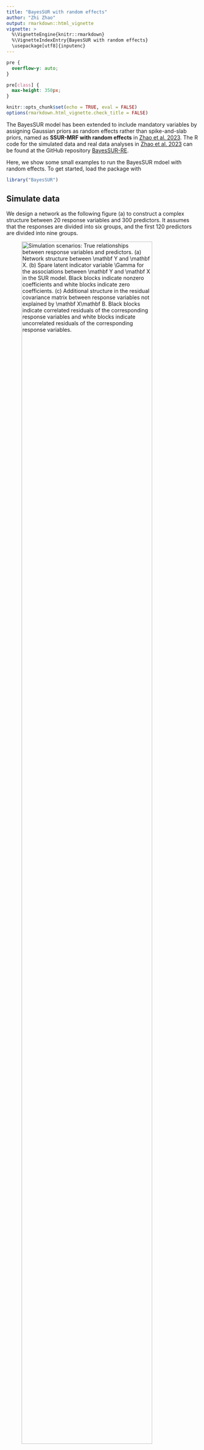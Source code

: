 ```yaml
---
title: "BayesSUR with random effects"
author: "Zhi Zhao"
output: rmarkdown::html_vignette
vignette: >
  %\VignetteEngine{knitr::rmarkdown}
  %\VignetteIndexEntry{BayesSUR with random effects}
  \usepackage[utf8]{inputenc}
---
```


```css
pre {
  overflow-y: auto;
}

pre[class] {
  max-height: 350px;
}
```

```r
knitr::opts_chunk$set(echo = TRUE, eval = FALSE)
options(rmarkdown.html_vignette.check_title = FALSE)
```

The BayesSUR model has been extended to include mandatory variables by assigning Gaussian priors as random effects rather than spike-and-slab priors, named as **SSUR-MRF with random effects** in [Zhao et al. 2023](https://doi.org/10.1093/jrsssc/qlad102). 
The R code for the simulated data and real data analyses in [Zhao et al. 2023](https://doi.org/10.48550/arXiv.2101.05899) can be found at the GitHub repository [BayesSUR-RE](https://github.com/zhizuio/BayesSUR-RE). 

Here, we show some small examples to run the BayesSUR mdoel with random effects. 
To get started, load the package with

```r
library("BayesSUR")
```

## Simulate data

We design a network as the following figure (a) to construct a complex structure between $20$ response variables and $300$ predictors. 
It assumes that the responses are divided into six groups, and the first $120$ predictors are divided into nine groups.

![<font size="2">_Simulation scenarios: True relationships between response variables and predictors. (a) Network structure between $\mathbf Y$ and $\mathbf X$. (b) Spare latent indicator variable $\Gamma$ for the associations between $\mathbf Y$ and $\mathbf X$ in the SUR model. Black blocks indicate nonzero coefficients and white blocks indicate zero coefficients. (c) Additional structure in the residual covariance matrix between response variables not explained by $\mathbf X\mathbf B$. Black blocks indicate correlated residuals of the corresponding response variables and white blocks indicate uncorrelated residuals of the corresponding response variables._</font>](../man/figures/figure2.png){width=90%}

<br>

Load the simulation function `sim.ssur()` as follows.

```r
library("gRbase")
sim.ssur <- function(n, s, p, t0 = 0, seed = 123, mv = TRUE, 
                     t.df = Inf, random.intercept = 0, intercept = TRUE) {
  # set seed to fix coefficients
  set.seed(7193)
  sd_b <- 1
  mu_b <- 1
  b <- matrix(rnorm((p + ifelse(t0 == 0, 1, 0)) * s, mu_b, sd_b), p + ifelse(t0 == 0, 1, 0), s)

  # design groups and pathways of Gamma matrix
  gamma <- matrix(FALSE, p + ifelse(t0 == 0, 1, 0), s)
  if (t0 == 0) gamma[1, ] <- TRUE
  gamma[2:6 - ifelse(t0 == 0, 0, 1), 1:5] <- TRUE
  gamma[11:21 - ifelse(t0 == 0, 0, 1), 6:12] <- TRUE
  gamma[31:51 - ifelse(t0 == 0, 0, 1), 1:5] <- TRUE
  gamma[31:51 - ifelse(t0 == 0, 0, 1), 13:15] <- TRUE
  gamma[52:61 - ifelse(t0 == 0, 0, 1), 1:12] <- TRUE
  gamma[71:91 - ifelse(t0 == 0, 0, 1), 6:15] <- TRUE
  gamma[111:121 - ifelse(t0 == 0, 0, 1), 1:15] <- TRUE
  gamma[122 - ifelse(t0 == 0, 0, 1), 16:18] <- TRUE
  gamma[123 - ifelse(t0 == 0, 0, 1), 19] <- TRUE
  gamma[124 - ifelse(t0 == 0, 0, 1), 20] <- TRUE

  G_kron <- matrix(0, s * p, s * p)
  G_m <- bdiag(matrix(1, ncol = 5, nrow = 5), 
               matrix(1, ncol = 7, nrow = 7), 
               matrix(1, ncol = 8, nrow = 8))
  G_p <- bdiag(matrix(1, ncol = 5, nrow = 5), diag(3), 
               matrix(1, ncol = 11, nrow = 11), diag(9), 
               matrix(1, ncol = 21, nrow = 21), 
               matrix(1, ncol = 10, nrow = 10), diag(9), 
               matrix(1, ncol = 21, nrow = 21), diag(19), 
               matrix(1, ncol = 11, nrow = 11), diag(181))
  G_kron <- kronecker(G_m, G_p)

  combn11 <- combn(rep((1:5 - 1) * p, each = length(1:5)) + 
                     rep(1:5, times = length(1:5)), 2)
  combn12 <- combn(rep((1:5 - 1) * p, each = length(30:60)) + 
                     rep(30:60, times = length(1:5)), 2)
  combn13 <- combn(rep((1:5 - 1) * p, each = length(110:120)) + 
                     rep(110:120, times = length(1:5)), 2)
  combn21 <- combn(rep((6:12 - 1) * p, each = length(10:20)) + 
                     rep(10:20, times = length(6:12)), 2)
  combn22 <- combn(rep((6:12 - 1) * p, each = length(51:60)) + 
                     rep(51:60, times = length(6:12)), 2)
  combn23 <- combn(rep((6:12 - 1) * p, each = length(70:90)) + 
                     rep(70:90, times = length(6:12)), 2)
  combn24 <- combn(rep((6:12 - 1) * p, each = length(110:120)) + 
                     rep(110:120, times = length(6:12)), 2)
  combn31 <- combn(rep((13:15 - 1) * p, each = length(30:50)) + 
                     rep(30:50, times = length(13:15)), 2)
  combn32 <- combn(rep((13:15 - 1) * p, each = length(70:90)) + 
                     rep(70:90, times = length(13:15)), 2)
  combn33 <- combn(rep((13:15 - 1) * p, each = length(110:120)) + 
                     rep(110:120, times = length(13:15)), 2)
  combn4 <- combn(rep((16:18 - 1) * p, each = length(121)) + 
                    rep(121, times = length(16:18)), 2)
  combn5 <- matrix(rep((19 - 1) * p, each = length(122)) + 
                     rep(122, times = length(19)), nrow = 1, ncol = 2)
  combn6 <- matrix(rep((20 - 1) * p, each = length(123)) + 
                     rep(123, times = length(20)), nrow = 1, ncol = 2)

  combnAll <- rbind(t(combn11), t(combn12), t(combn13), 
                    t(combn21), t(combn22), t(combn23), t(combn24), 
                    t(combn31), t(combn32), t(combn33), 
                    t(combn4), combn5, combn6)

  set.seed(seed + 7284)
  sd_x <- 1
  x <- matrix(rnorm(n * p, 0, sd_x), n, p)

  if (t0 == 0 & intercept) x <- cbind(rep(1, n), x)
  if (!intercept) {
    gamma <- gamma[-1, ]
    b <- b[-1, ]
  }
  xb <- matrix(NA, n, s)
  if (mv) {
    for (i in 1:s) {
      if (sum(gamma[, i]) >= 1) {
        if (sum(gamma[, i]) == 1) {
          xb[, i] <- x[, gamma[, i]] * b[gamma[, i], i]
        } else {
          xb[, i] <- x[, gamma[, i]] %*% b[gamma[, i], i]
        }
      } else {
        xb[, i] <- sapply(1:s, function(i) rep(1, n) * b[1, i])
      }
    }
  } else {
    if (sum(gamma) >= 1) {
      xb <- x[, gamma] %*% b[gamma, ]
    } else {
      xb <- sapply(1:s, function(i) rep(1, n) * b[1, i])
    }
  }

  corr_param <- 0.9
  M <- matrix(corr_param, s, s)
  diag(M) <- rep(1, s)

  ## wanna make it decomposable
  Prime <- list(c(1:(s * .4), (s * .8):s), 
                c((s * .4):(s * .6)), 
                c((s * .65):(s * .75)), 
                c((s * .8):s))
  G <- matrix(0, s, s)
  for (i in 1:length(Prime)) {
    G[Prime[[i]], Prime[[i]]] <- 1
  }

  # check
  dimnames(G) <- list(1:s, 1:s)
  length(gRbase::mcsMAT(G - diag(s))) > 0

  var <- solve(BDgraph::rgwish(n = 1, adj = G, b = 3, D = M))

  # change seeds to add randomness on error
  set.seed(seed + 8493)
  sd_err <- 0.5
  if (is.infinite(t.df)) {
    err <- matrix(rnorm(n * s, 0, sd_err), n, s) %*% chol(as.matrix(var))
  } else {
    err <- matrix(rt(n * s, t.df), n, s) %*% chol(as.matrix(var))
  }

  if (t0 == 0) {
    b.re <- NA
    z <- NA
    y <- xb + err
    if (random.intercept != 0) {
      y <- y + matrix(rnorm(n * s, 0, sqrt(random.intercept)), n, s)
    }

    z <- sample(1:4, n, replace = T, prob = rep(1 / 4, 4))

    return(list(y = y, x = x, b = b, gamma = gamma, z = model.matrix(~ factor(z) + 0)[, ], 
                b.re = b.re, Gy = G, mrfG = combnAll))
  } else {
    # add random effects
    z <- t(rmultinom(n, size = 1, prob = c(.1, .2, .3, .4)))
    z <- sample(1:t0, n, replace = T, prob = rep(1 / t0, t0))
    set.seed(1683)
    b.re <- rnorm(t0, 0, 2)
    y <- matrix(b.re[z], nrow = n, ncol = s) + xb + err

    return(list(
      y = y, x = x, b = b, gamma = gamma, z = model.matrix(~ factor(z) + 0)[, ],
      b.re = b.re, Gy = G, mrfG = combnAll
    ))
  }
}
```

To simulate data with sample size $n=250$, responsible variables $s=20$ and covariates $p=300$, we can specify the corresponding parameters in the function `sim.ssur()` as follows.

```r
library("Matrix")
n <- 250
s <- 20
p <- 300
sim1 <- sim.ssur(n, s, p, seed = 1)
```

To simulate data from $4$ individual groups with group indicator variables following the defaul multinomial distribution $multinomial(0.1,0.2,0.3,0.4)$, we can simply add the argument `t0 = 4` in the function `sim.ssur()` as follows.

```r
t0 <- 4
sim2 <- sim.ssur(n, s, p, t0, seed = 1) # learning data
sim2.val <- sim.ssur(n, s, p, t0, seed=101) # validation data
```

## Run BayesSUR model with random effects

According to the guideline of prior specification in [Zhao et al. 2023](https://doi.org/10.1093/jrsssc/qlad102), we first set the following parameters `hyperpar` and then running the BayesSUR model with random effects via `betaPrior = "reGroup"` (default `betaPrior = "independent"` with spike-and-slab priors for all coefficients). 
**For illustration, we run a short MCMC** with `nIter = 300` and `burnin = 100`. 
Note that here the graph used for the Markov random field prior is the true graph from the returned object of the simulation `sim2$mrfG`.

```r
hyperpar <- list(mrf_d = -2, mrf_e = 1.6, a_w0 = 100, b_w0 = 500, a_w = 15, b_w = 60)
set.seed(1038)
fit2 <- BayesSUR(
  data = cbind(sim2$y, sim2$z, sim2$x),
  Y = 1:s, 
  X_0 = s + 1:t0, 
  X = s + t0 + 1:p,
  outFilePath = "sim2_mrf_re",
  hyperpar = hyperpar,
  gammaInit = "0",
  betaPrior = "reGroup",
  nIter = 300, burnin = 100,
  covariancePrior = "HIW",
  standardize = F,
  standardize.response = F,
  gammaPrior = "MRF",
  mrfG = sim2$mrfG,
  output_CPO = T
)
```
```
## BayesSUR -- Bayesian Seemingly Unrelated Regression Modelling
## Reading input files ... ... successfull!
## Clearing and initialising output files
## Initialising the (SUR) MCMC Chain ...  ...  DONE!
## Drafting the output files with the start of the chain ... DONE!
##
## Starting 2 (parallel) chain(s) for 300 iterations:
## Temperature ladder updated, new temperature ratio : 1.1
##  MCMC ends.   --- Saving results and exiting
## Saved to :   sim2_mrf_re1/data_SSUR_****_out.txt
## Final w : 0.148291
## Final tau : 1.84125    w/ proposal variance: 0.408163
## Final eta : 0.0355005
##   -- Average Omega : 0
## Final temperature ratio : 1.1
##
## DONE, exiting!
```

Check some summarized information of the results:

```r
summary(fit2)
```
```
## Call:
##   BayesSUR(data = cbind(sim2$y, sim2$z, sim2$x), ...)
##
## CPOs:
##         Min.      1st Qu.       Median      3rd Qu.         Max.
## 0.0001118321 0.0241323466 0.0349716031 0.0456556652 0.2321280902
##
## Number of selected predictors (mPIP > 0.5): 2843 of 20x300
##
## Top 10 predictors on average mPIP across all responses:
##    X.130     X.54    X.249     X.56     X.77    X.253    X.281     X.80
## 0.720640 0.706705 0.652730 0.650985 0.643780 0.640780 0.639045 0.636565
##    X.260    X.297
## 0.634820 0.629595
##
## Top 10 responses on average mPIP across all predictors:
##       X.8       X.5      X.12       X.6      X.18       X.4      X.14       X.1
## 0.4957363 0.4879933 0.4873303 0.4860670 0.4846080 0.4828333 0.4784240 0.4773090
##      X.19       X.2
## 0.4756350 0.4742257
##
## Expected log pointwise predictive density (elpd) estimates:
##   elpd.LOO = -16437.89,  elpd.WAIC = -16470.16
##
## MCMC specification:
##   iterations = 300,  burn-in = 100,  chains = 2
##   gamma local move sampler: bandit
##   gamma initialisation: 0
##
## Model specification:
##   covariance prior: HIW
##   gamma prior: MRF
##
## Hyper-parameters:
##   a_w   b_w    nu a_tau b_tau a_eta b_eta mrf_d mrf_e  a_w0  b_w0
##  15.0  60.0  22.0   0.1  10.0   0.1   1.0  -2.0   1.6 100.0 500.0
```

Compute the model performance with respect to **variable selection**

```r
# compute accuracy, sensitivity, specificity of variable selection
gamma <- getEstimator(fit2)
(accuracy <- sum(data.matrix(gamma > 0.5) == sim2$gamma) / prod(dim(gamma)))
```
```
## [1] 0.5358333
```
```r
(sensitivity <- sum((data.matrix(gamma > 0.5) == 1) & (sim2$gamma == 1)) / sum(sim2$gamma == 1))
```
```
## [1] 0.5376623
```
```r
(specificity <- sum((data.matrix(gamma > 0.5) == 0) & (sim2$gamma == 0)) / sum(sim2$gamma == 0))
```
```
## [1] 0.5355641
```

Compute the model performance with respect to **response prediction**

```r
# compute RMSE and RMSPE for prediction performance
beta <- getEstimator(fit2, estimator = "beta", Pmax = .5, beta.type = "conditional")
(RMSE <- sqrt(sum((sim2$y - cbind(sim2$z, sim2$x) %*% beta)^2) / prod(dim(sim2$y))))
```
```
## [1] 7.025327
```
```r
(RMSPE <- sqrt(sum((sim2.val$y - cbind(sim2.val$z, sim2.val$x) %*% beta)^2) / prod(dim(sim2.val$y))))
```
```
## [1] 8.084381
```

Compute the model performance with respect to **coefficient bias**

```r
# compute bias of beta estimates
b <- sim2$b
b[sim2$gamma == 0] <- 0
(beta.l2 <- sqrt(sum((beta[-c(1:4), ] - b)^2) / prod(dim(b))))
```
```
## [1] 0.4530592
```

Compute the model performance with respect to **covariance selection**

```r
g.re <- getEstimator(fit2, estimator = "Gy")
(g.accuracy <- sum((g.re > 0.5) == sim2$Gy) / prod(dim(g.re)))
```
```
## [1] 0.545
```
```r
(g.sensitivity <- sum(((g.re > 0.5) == sim2$Gy)[sim2$Gy == 1]) / sum(sim2$Gy == 1))
```
```
## [1] 0.1287129
```
```r
(g.specificity <- sum(((g.re > 0.5) == sim2$Gy)[sim2$Gy == 0]) / sum(sim2$Gy == 0))
```
```
## [1] 0.969697
```


## Referrence

> Zhi Zhao, Marco Banterle, Alex Lewin, Manuela Zucknick (2023).
> Multivariate Bayesian structured variable selection for pharmacogenomic studies.
> _Journal of the Royal Statistical Society: Series C (Applied Statistics)_, qlad102. DOI: [10.1093/jrsssc/qlad102](https://doi.org/10.1093/jrsssc/qlad102).



